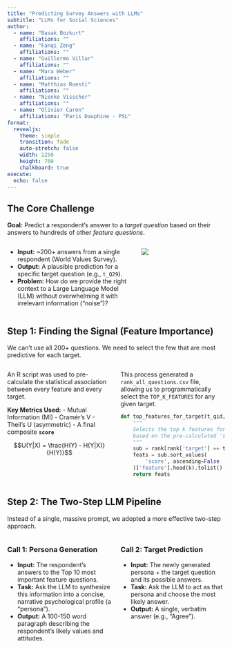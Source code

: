 ```yaml
---
title: "Predicting Survey Answers with LLMs"
subtitle: "LLMs for Social Sciences"
author:
  - name: "Basak Bozkurt"
    affiliations: ""
  - name: "Fanqi Zeng"
    affiliations: ""
  - name: "Guillermo Villar"
    affiliations: ""
  - name: "Mara Weber"
    affiliations: ""
  - name: "Matthias Roesti"
    affiliations: ""
  - name: "Nienke Visscher"
    affiliations: ""
  - name: "Olivier Caron"
    affiliations: "Paris Dauphine - PSL"
format:
  revealjs:
    theme: simple
    transition: fade
    auto-stretch: false
    width: 1250
    height: 760
    chalkboard: true
execute:
  echo: false
---
```


## The Core Challenge

**Goal:** Predict a respondent's answer to a *target question* based on their answers to hundreds of other *feature questions*.

::::: columns
::: {.column width="60%"}
-   **Input:** ~200+ answers from a single respondent (World Values Survey).
-   **Output:** A plausible prediction for a specific target question (e.g., `t_Q29`).
-   **Problem:** How do we provide the right context to a Large Language Model (LLM) without overwhelming it with irrelevant information ("noise")?
:::
::: {.column width="40%"}
![](https://images.unsplash.com/photo-1599658880436-c61792e70672?q=80&w=2070&auto=format&fit=crop&ixlib-rb-4.0.3&ixid=M3wxMjA3fDB8MHxwaG90by1wYWdlfHx8fGVufDB8fHx8fA%3D%3D)
:::
:::::

## Step 1: Finding the Signal (Feature Importance)

We can't use all 200+ questions. We need to select the few that are most predictive for each target.

::::: columns
::: {.column width="50%"}
An R script was used to pre-calculate the statistical association between every feature and every target.

**Key Metrics Used:**
-   Mutual Information (MI)
-   Cramér's V
-   Theil's U (asymmetric)
-   A final composite **`score`**

$$U(Y|X) = \frac{H(Y) - H(Y|X)}{H(Y)}$$

:::
::: {.column width="50%"}
This process generated a `rank_all_questions.csv` file, allowing us to programmatically select the `TOP_K_FEATURES` for any given target.

```python
def top_features_for_target(t_qid, k=10):
    """
    Selects the top k features for a target
    based on the pre-calculated 'score'.
    """
    sub = rank[rank['target'] == t_qid]
    feats = sub.sort_values(
        'score', ascending=False
    )['feature'].head(k).tolist()
    return feats
```
:::
::::

## Step 2: The Two-Step LLM Pipeline

Instead of a single, massive prompt, we adopted a more effective two-step approach.

::::: columns
::: {.column width="50%"}
### **Call 1: Persona Generation**

-   **Input:** The respondent's answers to the Top 10 most important feature questions.
-   **Task:** Ask the LLM to synthesize this information into a concise, narrative psychological profile (a "persona").
-   **Output:** A 100-150 word paragraph describing the respondent's likely values and attitudes.
:::
::: {.column width="50%"}
### **Call 2: Target Prediction**

-   **Input:** The newly generated persona + the target question and its possible answers.
-   **Task:** Ask the LLM to act as that persona and choose the most likely answer.
-   **Output:** A single, verbatim answer (e.g., "Agree").
:::
:::::